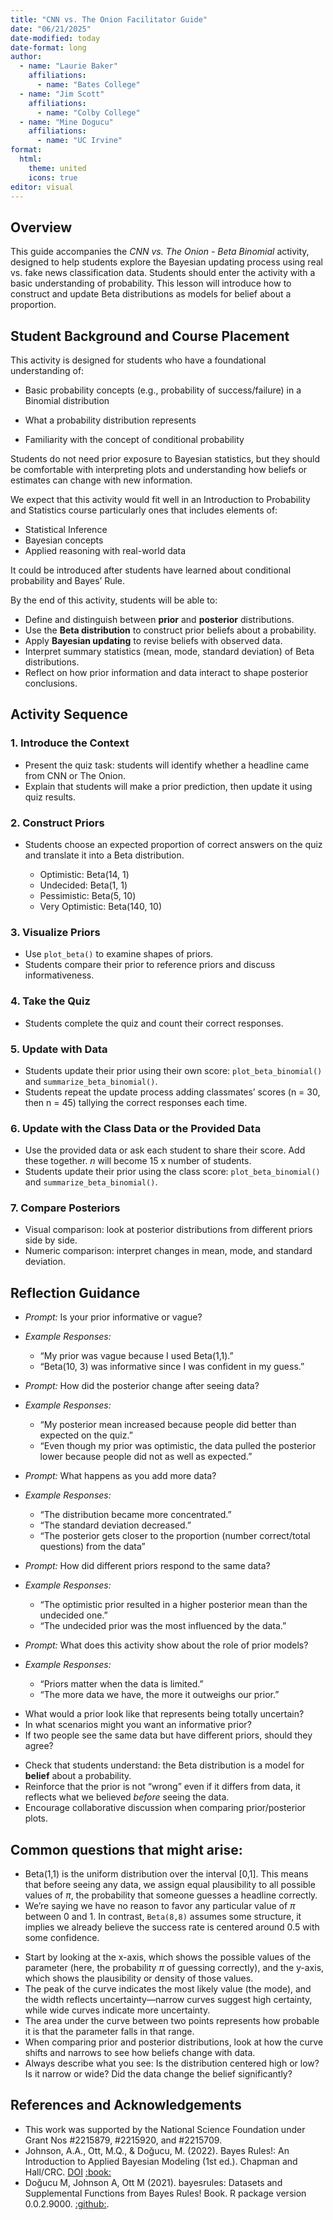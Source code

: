 ```yaml
---
title: "CNN vs. The Onion Facilitator Guide"
date: "06/21/2025"
date-modified: today
date-format: long
author:
  - name: "Laurie Baker"
    affiliations:
      - name: "Bates College"
  - name: "Jim Scott"
    affiliations:
      - name: "Colby College"
  - name: "Mine Dogucu"
    affiliations:
      - name: "UC Irvine"
format: 
  html:
    theme: united
    icons: true
editor: visual
---
```


## Overview

This guide accompanies the *CNN vs. The Onion - Beta Binomial* activity, designed to help students explore the Bayesian updating process using real vs. fake news classification data. Students should enter the activity with a basic understanding of probability. This lesson will introduce how to construct and update Beta distributions as models for belief about a proportion.

## Student Background and Course Placement

This activity is designed for students who have a foundational understanding of:

-   Basic probability concepts (e.g., probability of success/failure) in a Binomial distribution

-   What a probability distribution represents

-   Familiarity with the concept of conditional probability

Students do not need prior exposure to Bayesian statistics, but they should be comfortable with interpreting plots and understanding how beliefs or estimates can change with new information.

We expect that this activity would fit well in an Introduction to Probability and Statistics course particularly ones that includes elements of:

-   Statistical Inference
-   Bayesian concepts
-   Applied reasoning with real-world data

It could be introduced after students have learned about conditional probability and Bayes' Rule.

::: {.callout-tip title="Learning Objectives"}
By the end of this activity, students will be able to:

-   Define and distinguish between **prior** and **posterior** distributions.
-   Use the **Beta distribution** to construct prior beliefs about a probability.
-   Apply **Bayesian updating** to revise beliefs with observed data.
-   Interpret summary statistics (mean, mode, standard deviation) of Beta distributions.
-   Reflect on how prior information and data interact to shape posterior conclusions.
:::

## Activity Sequence

### 1. Introduce the Context

-   Present the quiz task: students will identify whether a headline came from CNN or The Onion.
-   Explain that students will make a prior prediction, then update it using quiz results.

### 2. Construct Priors

-   Students choose an expected proportion of correct answers on the quiz and translate it into a Beta distribution.

    -   Optimistic: Beta(14, 1)
    -   Undecided: Beta(1, 1)
    -   Pessimistic: Beta(5, 10)
    -   Very Optimistic: Beta(140, 10)

### 3. Visualize Priors

-   Use `plot_beta()` to examine shapes of priors.
-   Students compare their prior to reference priors and discuss informativeness.

### 4. Take the Quiz

-   Students complete the quiz and count their correct responses.

### 5. Update with Data

-   Students update their prior using their own score: `plot_beta_binomial()` and `summarize_beta_binomial()`.
-   Students repeat the update process adding classmates' scores (n = 30, then n = 45) tallying the correct responses each time.

### 6. Update with the Class Data or the Provided Data

-   Use the provided data or ask each student to share their score. Add these together. *n* will become 15 x number of students.
-   Students update their prior using the class score: `plot_beta_binomial()` and `summarize_beta_binomial()`.

### 7. Compare Posteriors

-   Visual comparison: look at posterior distributions from different priors side by side.
-   Numeric comparison: interpret changes in mean, mode, and standard deviation.

## Reflection Guidance

::: {.callout-note title="Prior Informativeness"}
-   *Prompt:* Is your prior informative or vague?

-   *Example Responses:*

    -   "My prior was vague because I used Beta(1,1)."
    -   "Beta(10, 3) was informative since I was confident in my guess."
:::

::: {.callout-note title="Posterior Updates"}
-   *Prompt:* How did the posterior change after seeing data?

-   *Example Responses:*

    -   "My posterior mean increased because people did better than expected on the quiz."
    -   "Even though my prior was optimistic, the data pulled the posterior lower because people did not as well as expected."
:::

::: {.callout-note title="Adding More Data"}
-   *Prompt:* What happens as you add more data?

-   *Example Responses:*

    -   "The distribution became more concentrated."
    -   "The standard deviation decreased."
    -   "The posterior gets closer to the proportion (number correct/total questions) from the data"
:::

::: {.callout-note title="Comparing Prior Models"}
-   *Prompt:* How did different priors respond to the same data?

-   *Example Responses:*

    -   "The optimistic prior resulted in a higher posterior mean than the undecided one."
    -   "The undecided prior was the most influenced by the data."
:::

::: {.callout-note title="Big Picture"}
-   *Prompt:* What does this activity show about the role of prior models?

-   *Example Responses:*

    -   "Priors matter when the data is limited."
    -   "The more data we have, the more it outweighs our prior."
:::

::: {.callout-note title="Further Discussion Questions"}
-   What would a prior look like that represents being totally uncertain?
-   In what scenarios might you want an informative prior?
-   If two people see the same data but have different priors, should they agree?
:::

::: {.callout-tip title="Tips"}
-   Check that students understand: the Beta distribution is a model for **belief** about a probability.
-   Reinforce that the prior is not “wrong” even if it differs from data, it reflects what we believed *before* seeing the data.
-   Encourage collaborative discussion when comparing prior/posterior plots.
:::

## Common questions that might arise:

::: {.callout-tip title="Why is the Uniformed Distribution Beta(1, 1)"}
-   Beta(1,1) is the uniform distribution over the interval \[0,1\]. This means that before seeing any data, we assign equal plausibility to all possible values of $\pi$, the probability that someone guesses a headline correctly.
-   We’re saying we have no reason to favor any particular value of $\pi$ between 0 and 1. In contrast, `Beta(8,8)` assumes some structure, it implies we already believe the success rate is centered around 0.5 with some confidence.
:::

::: {.callout-tip title="How to interpret a Density Plot"}
-   Start by looking at the x-axis, which shows the possible values of the parameter (here, the probability $\pi$ of guessing correctly), and the y-axis, which shows the plausibility or density of those values.
-   The peak of the curve indicates the most likely value (the mode), and the width reflects uncertainty—narrow curves suggest high certainty, while wide curves indicate more uncertainty.
-   The area under the curve between two points represents how probable it is that the parameter falls in that range.
-   When comparing prior and posterior distributions, look at how the curve shifts and narrows to see how beliefs change with data.
-   Always describe what you see: Is the distribution centered high or low? Is it narrow or wide? Did the data change the belief significantly?
:::

## References and Acknowledgements

-   This work was supported by the National Science Foundation under Grant Nos #2215879, #2215920, and #2215709.
-   Johnson, A.A., Ott, M.Q., & Doğucu, M. (2022). Bayes Rules!: An Introduction to Applied Bayesian Modeling (1st ed.). Chapman and Hall/CRC. [DOI](https://doi.org/10.1201/9780429288340) [:book:](https://www.bayesrulesbook.com/)
- Doğucu M, Johnson A, Ott M (2021). bayesrules: Datasets and Supplemental Functions from Bayes Rules! Book. R package version 0.0.2.9000. [:github:](https://github.com/bayes-rules/bayesrules). 

